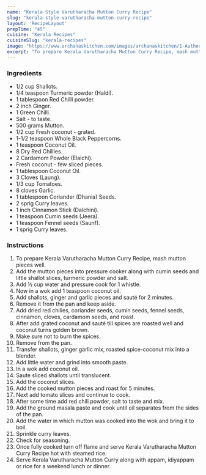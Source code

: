 ---
name: "Kerala Style Varutharacha Mutton Curry Recipe"
slug: "kerala-style-varutharacha-mutton-curry-recipe"
layout: 'RecipeLayout'
prepTime: "45"
cuisine: "Kerala Recipes"
cuisineSlug: "kerala-recipes"
image: "https://www.archanaskitchen.com/images/archanaskitchen/1-Author/jyothir/Kerala_Varutharacha_Mutton_Curry.jpg"
excerpt: "To prepare Kerala Varutharacha Mutton Curry Recipe, mash mutton pieces well"
---

### Ingredients

- 1/2 cup Shallots.
- 1/4 teaspoon Turmeric powder (Haldi).
- 1 tablespoon Red Chilli powder.
- 2 inch Ginger.
- 1 Green Chilli.
- Salt - to taste.
- 500 grams Mutton.
- 1/2 cup Fresh coconut - grated.
- 1-1/2 teaspoon Whole Black Peppercorns.
- 1 teaspoon Coconut Oil.
- 8 Dry Red Chillies.
- 2 Cardamom Powder (Elaichi).
- Fresh coconut - few sliced pieces.
- 1 tablespoon Coconut Oil.
- 3 Cloves (Laung).
- 1/3 cup Tomatoes.
- 8 cloves Garlic.
- 1 tablespoon Coriander (Dhania) Seeds.
- 2 sprig Curry leaves.
- 1 inch Cinnamon Stick (Dalchini).
- 1 teaspoon Cumin seeds (Jeera).
- 1 teaspoon Fennel seeds (Saunf).
- 1 sprig Curry leaves.

### Instructions

1. To prepare Kerala Varutharacha Mutton Curry Recipe, mash mutton pieces well.
1. Add the mutton pieces into pressure cooker along with cumin seeds and little shallot slices, turmeric powder and salt.
1. Add ½ cup water and pressure cook for 1 whistle.
1. Now in a wok add 1 teaspoon coconut oil.
1. Add shallots, ginger and garlic pieces and sauté for 2 minutes.
1.  Remove it from the pan and keep aside.
1. Add dried red chilies, coriander seeds, cumin seeds, fennel seeds, cinnamon, cloves, cardamom seeds, and roast.
1. After add grated coconut and sauté till spices are roasted well and coconut turns golden brown.
1. Make sure not to burn the spices.
1. Remove from the pan.
1. Transfer shallots, ginger garlic mix, roasted spice-coconut mix into a blender.
1. Add little water and grind into smooth paste.
1. In a wok add coconut oil.
1. Saute sliced shallots until translucent.
1. Add the coconut slices.
1. Add the cooked mutton pieces and roast for 5 minutes.
1. Next add tomato slices and continue to cook.
1. After some time add red chili powder, salt to taste and mix.
1. Add the ground masala paste and cook until oil separates from the sides of the pan.
1. Add the water in which mutton was cooked into the wok and bring it to boil.
1. Sprinkle curry leaves.
1. Check for seasoning.
1. Once fully cooked turn off flame and serve Kerala Varutharacha Mutton Curry Recipe hot with steamed rice.
1. Serve Kerala Varutharacha Mutton Curry along with appam, idiyappam or rice for a weekend lunch or dinner.
